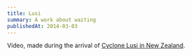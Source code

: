 ```yaml
---
title: Lusi
summary: A work about waiting
publishedAt: 2014-03-03
---
```

<YoutubeEmbed channelSlug="3JLQ7UBxXgg" />

Video, made during the arrival of [Cyclone Lusi in New Zealand](https://en.wikipedia.org/wiki/Cyclone_Lusi).
